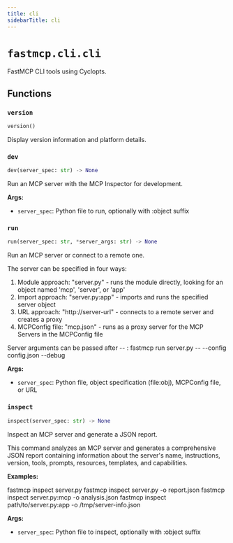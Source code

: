 ```yaml
---
title: cli
sidebarTitle: cli
---
```


# `fastmcp.cli.cli`


FastMCP CLI tools using Cyclopts.

## Functions

### `version` <sup><a href="https://github.com/pchaganti/gx-fast-mcp/blob/main/src/fastmcp/cli/cli.py#L103" target="_blank"><Icon icon="github" style="width: 14px; height: 14px;" /></a></sup>

```python
version()
```


Display version information and platform details.


### `dev` <sup><a href="https://github.com/pchaganti/gx-fast-mcp/blob/main/src/fastmcp/cli/cli.py#L141" target="_blank"><Icon icon="github" style="width: 14px; height: 14px;" /></a></sup>

```python
dev(server_spec: str) -> None
```


Run an MCP server with the MCP Inspector for development.

**Args:**
- `server_spec`: Python file to run, optionally with \:object suffix


### `run` <sup><a href="https://github.com/pchaganti/gx-fast-mcp/blob/main/src/fastmcp/cli/cli.py#L286" target="_blank"><Icon icon="github" style="width: 14px; height: 14px;" /></a></sup>

```python
run(server_spec: str, *server_args: str) -> None
```


Run an MCP server or connect to a remote one.

The server can be specified in four ways:
1. Module approach: "server.py" - runs the module directly, looking for an object named 'mcp', 'server', or 'app'
2. Import approach: "server.py:app" - imports and runs the specified server object
3. URL approach: "http://server-url" - connects to a remote server and creates a proxy
4. MCPConfig file: "mcp.json" - runs as a proxy server for the MCP Servers in the MCPConfig file

Server arguments can be passed after -- :
fastmcp run server.py -- --config config.json --debug

**Args:**
- `server_spec`: Python file, object specification (file\:obj), MCPConfig file, or URL


### `inspect` <sup><a href="https://github.com/pchaganti/gx-fast-mcp/blob/main/src/fastmcp/cli/cli.py#L439" target="_blank"><Icon icon="github" style="width: 14px; height: 14px;" /></a></sup>

```python
inspect(server_spec: str) -> None
```


Inspect an MCP server and generate a JSON report.

This command analyzes an MCP server and generates a comprehensive JSON report
containing information about the server's name, instructions, version, tools,
prompts, resources, templates, and capabilities.

**Examples:**

fastmcp inspect server.py
fastmcp inspect server.py -o report.json
fastmcp inspect server.py:mcp -o analysis.json
fastmcp inspect path/to/server.py:app -o /tmp/server-info.json

**Args:**
- `server_spec`: Python file to inspect, optionally with \:object suffix

